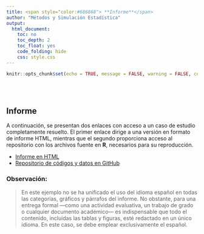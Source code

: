 ```yaml
---
title: <span style="color:#686868"> **Informe**</span>
author: "Métodos y Simulación Estadística"
output:
  html_document:
    toc: no
    toc_depth: 2
    toc_float: yes
    code_folding: hide
    css: style.css
---
```


```r
knitr::opts_chunk$set(echo = TRUE, message = FALSE, warning = FALSE, comment = NA)

```

</br></br>
<h2>Informe</h2>


A continuación, se presentan dos enlaces con acceso a un caso de estudio completamente resuelto. El primer enlace dirige a una versión en formato de informe HTML, mientras que el segundo proporciona acceso al repositorio con los archivos fuente en **R**, necesarios para su reproducción.

<ul>
  <li><a href="https://centromagis.github.io/Informe/" target="_blank">Informe en HTML</a></li>
  <li><a href="https://github.com/Centromagis/Informe.git" target="_blank">Repositorio de códigos y datos en GitHub</a></li>
</ul>


<div class="caja-nota">
<h3>Observación:</h3>
<p>
>
En este ejemplo no se ha unificado el uso del idioma español en todas las categorías, gráficos y párrafos del informe. No obstante, para una entrega formal —como una actividad evaluativa, un trabajo de grado o cualquier documento académico— es indispensable que todo el contenido, incluidas las tablas y figuras, esté redactado en un único idioma. En este caso, se debe emplear exclusivamente el español.
>
</p>
</div>

